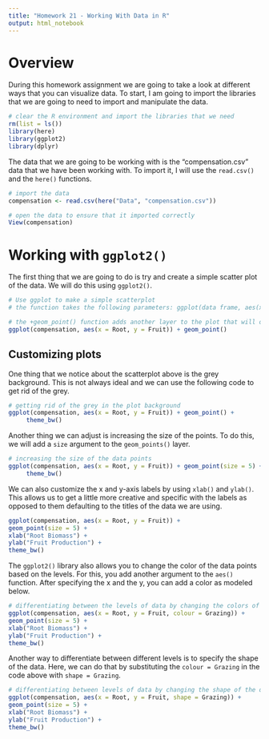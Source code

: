 ```yaml
---
title: "Homework 21 - Working With Data in R"
output: html_notebook
---
```


# Overview
During this homework assignment we are going to take a look at different ways that you can visualize data.  To start, I am going to import the libraries that we are going to need to import and manipulate the data. 

```r
# clear the R environment and import the libraries that we need
rm(list = ls())
library(here)
library(ggplot2)
library(dplyr)
```

The data that we are going to be working with is the "compensation.csv" data that we have been working with. To import it, I will use the `read.csv()` and the `here()` functions.

```r
# import the data 
compensation <- read.csv(here("Data", "compensation.csv"))

# open the data to ensure that it imported correctly
View(compensation)
```

# Working with `ggplot2()`
The first thing that we are going to do is try and create a simple scatter plot of the data.  We will do this using `ggplot2()`.

```r
# Use ggplot to make a simple scatterplot
# the function takes the following parameters: ggplot(data frame, aes(x = x-axis, y = y-axis))+geom_point()

# the +geom_point() function adds another layer to the plot that will overlay your data points
ggplot(compensation, aes(x = Root, y = Fruit)) + geom_point()
```
## Customizing plots
One thing that we notice about the scatterplot above is the grey background.  This is not always ideal and we can use the following code to get rid of the grey.

```r
# getting rid of the grey in the plot background
ggplot(compensation, aes(x = Root, y = Fruit)) + geom_point() + 
     theme_bw()
```
Another thing we can adjust is increasing the size of the points.  To do this, we will add a `size` argument to the `geom_points()` layer. 

```r
# increasing the size of the data points
ggplot(compensation, aes(x = Root, y = Fruit)) + geom_point(size = 5) +
     theme_bw()
```
We can also customize the x and y-axis labels by using `xlab()` and `ylab()`.  This allows us to get a little more creative and specific with the labels as opposed to them defaulting to the titles of the data we are using. 

```r
ggplot(compensation, aes(x = Root, y = Fruit)) +
geom_point(size = 5) +
xlab("Root Biomass") +
ylab("Fruit Production") +
theme_bw()
```
The `ggplot2()` library also allows you to change the color of the data points based on the levels.  For this, you add another argument to the `aes()` function.  After specifying the x and the y, you can add a color as modeled below. 

```r
# differentiating between the levels of data by changing the colors of the levels
ggplot(compensation, aes(x = Root, y = Fruit, colour = Grazing)) +
geom_point(size = 5) +
xlab("Root Biomass") +
ylab("Fruit Production") +
theme_bw()
```
Another way to differentiate between different levels is to specify the shape of the data.  Here, we can do that by substituting the `colour = Grazing` in the code above with `shape = Grazing`.

```r
# differentiating between levels of data by changing the shape of the data points
ggplot(compensation, aes(x = Root, y = Fruit, shape = Grazing)) +
geom_point(size = 5) +
xlab("Root Biomass") +
ylab("Fruit Production") +
theme_bw()
```

